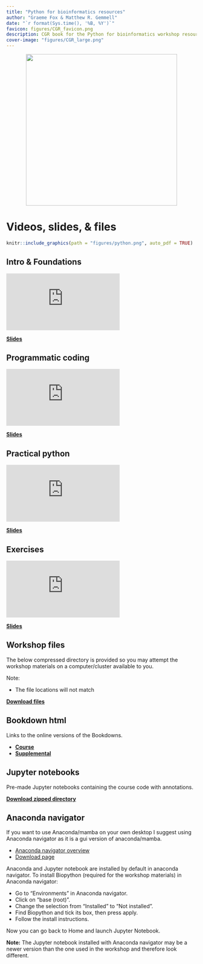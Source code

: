 ```yaml
--- 
title: "Python for bioinformatics resources"
author: "Graeme Fox & Matthew R. Gemmell"
date: "`r format(Sys.time(), '%B, %Y')`"
favicon: figures/CGR_favicon.png
description: CGR book for the Python for bioinformatics workshop resources
cover-image: "figures/CGR_large.png"
---
```


<center>
![](figures/CGR_large.png){width=400px}
</center>

# Videos, slides, & files

```r
knitr::include_graphics(path = "figures/python.png", auto_pdf = TRUE)
``` 

## Intro & Foundations

<div class="container">
<iframe src="https://www.youtube.com/embed/YthRD3MQ3a4" 
frameborder="0" allowfullscreen class="video"></iframe>
</div>

[__Slides__](https://docs.google.com/presentation/d/1eMUhI8UB0ht9j3kgNK-do10LkWc97dF-K10TWAKdmwY/edit?usp=sharing)

## Programmatic coding

<div class="container">
<iframe src="https://www.youtube.com/embed/INf4F9t-Hpo" 
frameborder="0" allowfullscreen class="video"></iframe>
</div>

[__Slides__](https://docs.google.com/presentation/d/17UTWzIQt59XmlY_loHbuLWWECE0ln_IuOkbJq4Jfapw/edit?usp=drive_link)

## Practical python

<div class="container">
<iframe src="https://www.youtube.com/embed/4kf9cEM-snw" 
frameborder="0" allowfullscreen class="video"></iframe>
</div>

[__Slides__](https://docs.google.com/presentation/d/1sj7-ilJExmI9MEDGZIaEQ3jnDsOpKPVsECszhO8Q9Mg/edit?usp=drive_link)

## Exercises

<div class="container">
<iframe src="https://www.youtube.com/embed/3tpJkavGCvI" 
frameborder="0" allowfullscreen class="video"></iframe>
</div>

[__Slides__](https://docs.google.com/presentation/d/1_271r0edGkpTUmKZUCMdIZ2UT1uyzHEVM9ZBh8Fn1uU/edit?usp=drive_link)

## Workshop files

The below compressed directory is provided so you may attempt the workshop materials on a computer/cluster available to you.

Note:

- The file locations will not match

[__Download files__](https://neof-workshops.github.io/Python_m4zqwb/resources/Files/Python_course_data.zip)

## Bookdown html

Links to the online versions of the Bookdowns.

- [__Course__](https://neof-workshops.github.io/CGR_Python_8773cf/Course/)
- [__Supplemental__](https://neof-workshops.github.io/CGR_Python_8773cf/Supplemental/)

## Jupyter notebooks

Pre-made Jupyter notebooks containing the course code with annotations.

[__Download zipped directory__](https://neof-workshops.github.io/Python_m4zqwb/resources/Files/Python_course_data_with_jupyter_notebooks.zip)

## Anaconda navigator

If you want to use Anaconda/mamba on your own desktop I suggest using Anaconda navigator as it is a gui version of anaconda/mamba. 

- [Anaconda navigator overview](https://www.anaconda.com/docs/tools/anaconda-navigator/main)
- [Download page](https://www.anaconda.com/download/success)

Anaconda and Jupyter notebook are installed by default in anaconda navigator. To install Biopython (required for the workshop materials) in Anaconda navigator:

- Go to "Environments" in Anaconda navigator.
- Click on "base (root)".
- Change the selection from "Installed" to "Not installed".
- Find Biopython and tick its box, then press apply.
- Follow the install instructions.

Now you can go back to Home and launch Jupyter Notebook.

__Note:__ The Jupyter notebook installed with Anaconda navigator may be a newer version than the one used in the workshop and therefore look different.